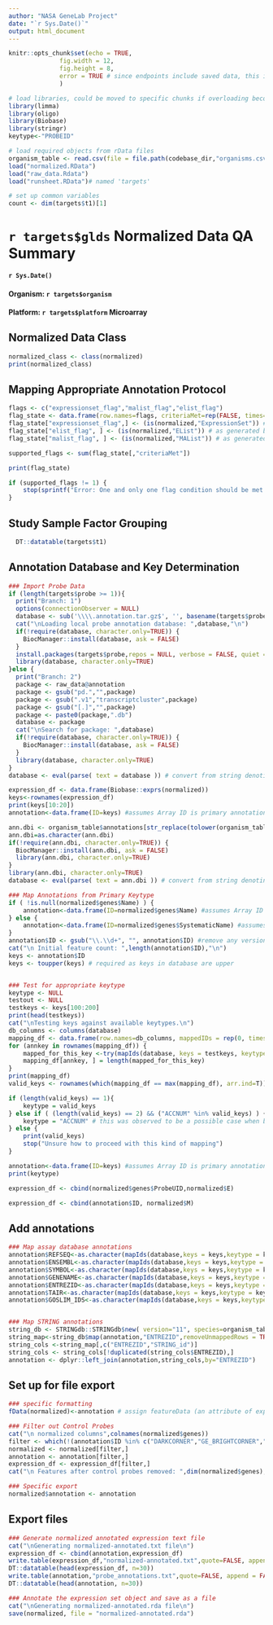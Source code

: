 ```yaml
---
author: "NASA GeneLab Project"
date: "`r Sys.Date()`"
output: html_document
---
```


```r
knitr::opts_chunk$set(echo = TRUE,
		      fig.width = 12, 
		      fig.height = 8,
		      error = TRUE # since endpoints include saved data, this is safe as requisite data not being saved will block workflow progression.  This allows a debugger to see the erroring Rmarkdown report.
		      )

# load libraries, could be moved to specific chunks if overloading becomes an issue, but easy to remove load related print outs in this chunk
library(limma)
library(oligo)
library(Biobase)
library(stringr)
keytype<-"PROBEID"

# load required objects from rData files
organism_table <- read.csv(file = file.path(codebase_dir,"organisms.csv"), header = TRUE, stringsAsFactors = FALSE)
load("normalized.RData")
load("raw_data.Rdata")
load("runsheet.RData")# named 'targets'

# set up common variables
count <- dim(targets$t1)[1]
```

# `r targets$glds` Normalized Data QA Summary
#### `r Sys.Date()`
#### Organism: `r targets$organism`
#### Platform: `r targets$platform` Microarray


## Normalized Data Class
```r
normalized_class <- class(normalized)
print(normalized_class)
```

## Mapping Appropriate Annotation Protocol
``` r
flags <- c("expressionset_flag","malist_flag","elist_flag")
flag_state <- data.frame(row.names=flags, criteriaMet=rep(FALSE, times=length(flags)))
flag_state["expressionset_flag",] <- (is(normalized,"ExpressionSet")) # as generated by oligo readcel
flag_state["elist_flag", ] <- (is(normalized,"EList")) # as generated by one channel read.maimages
flag_state["malist_flag", ] <- (is(normalized,"MAList")) # as generated by two channel read.maimages

supported_flags <- sum(flag_state[,"criteriaMet"])

print(flag_state)
```

``` r
if (supported_flags != 1) { 
    stop(sprintf("Error: One and only one flag condition should be met. Flag conditions met: %d,  see flag conditions in this markdown file", supported_flags))
}
```

## Study Sample Factor Grouping
```r
  DT::datatable(targets$t1)
```

## Annotation Database and Key Determination
```r
### Import Probe Data
if (length(targets$probe >= 1)){
  print("Branch: 1")
  options(connectionObserver = NULL)
  database <- sub('\\\\.annotation.tar.gz$', '', basename(targets$probe)) 
  cat("\nLoading local probe annotation database: ",database,"\n")
  if(!require(database, character.only=TRUE)) {
    BiocManager::install(database, ask = FALSE)
  }
  install.packages(targets$probe,repos = NULL, verbose = FALSE, quiet = TRUE)
  library(database, character.only=TRUE)
}else {
  print("Branch: 2")
  package <- raw_data@annotation
  package <- gsub("pd.","",package)
  package <- gsub(".v1","transcriptcluster",package)
  package <- gsub("[.]","",package)
  package <- paste0(package,".db")
  database <- package
  cat("\nSearch for package: ",database)
  if(!require(database, character.only=TRUE)) {
    BiocManager::install(database, ask = FALSE)
  }
  library(database, character.only=TRUE)
}
database <- eval(parse( text = database )) # convert from string denoting the database by character to the actual object

expression_df <- data.frame(Biobase::exprs(normalized))
keys<-rownames(expression_df)
print(keys[10:20])
annotation<-data.frame(ID=keys) #assumes Array ID is primary annotation
```


```r
ann.dbi <- organism_table$annotations[str_replace(tolower(organism_table$species), " ", "_") == targets$organism] # Organism specific gene annotation database
ann.dbi=as.character(ann.dbi)
if(!require(ann.dbi, character.only=TRUE)) {
  BiocManager::install(ann.dbi, ask = FALSE)
  library(ann.dbi, character.only=TRUE)
}
library(ann.dbi, character.only=TRUE)
database <- eval(parse( text = ann.dbi )) # convert from string denoting the database by character to the actual object

### Map Annotations from Primary Keytype
if ( !is.null(normalized$genes$Name) ) {
	annotation<-data.frame(ID=normalized$genes$Name) #assumes Array ID is primary annotation, using column name for malist
} else {
	annotation<-data.frame(ID=normalized$genes$SystematicName) #assumes Array ID is primary annotation, using column name for elist
}
annotation$ID <- gsub("\\.\\d+", "", annotation$ID) #remove any version suffixes from IDs, this causes issues when attempting to use these IDs for annotation mapping
cat("\n Initial feature count: ",length(annotation$ID),"\n")
keys <- annotation$ID
keys <- toupper(keys) # required as keys in database are upper


### Test for appropriate keytype
keytype <- NULL
testout <- NULL
testkeys <- keys[100:200]
print(head(testkeys))
cat("\nTesting keys against available keytypes.\n")
db_columns <- columns(database)
mapping_df <- data.frame(row.names=db_columns, mappedIDs = rep(0, times=length(db_columns)))
for (annkey in rownames(mapping_df)) {
	mapped_for_this_key <-try(mapIds(database, keys = testkeys, keytype = annkey, column = "ENTREZID",multiVals = "first")) # try is used here since mapping to nothing results in an error
	mapping_df[annkey, ] = length(mapped_for_this_key)
}
print(mapping_df)
valid_keys <- rownames(which(mapping_df == max(mapping_df), arr.ind=T))

if (length(valid_keys) == 1){
	keytype = valid_keys
} else if ( (length(valid_keys) == 2) && ("ACCNUM" %in% valid_keys) ) {
	keytype = "ACCNUM" # this was observed to be a possible case when both ACCNUM (from genbank) and REFSEQ (forked from genbank) exist in the database
} else {
	print(valid_keys)
	stop("Unsure how to proceed with this kind of mapping")
}

annotation<-data.frame(ID=keys) #assumes Array ID is primary annotation
print(keytype)
```

```r
expression_df <- cbind(normalized$genes$ProbeUID,normalized$E)
```

```r
expression_df <- cbind(annotation$ID, normalized$M)
```

## Add annotations
```r
### Map assay database annotations
annotation$REFSEQ<-as.character(mapIds(database,keys = keys,keytype = keytype, column = "REFSEQ",multiVals = "first"))
annotation$ENSEMBL<-as.character(mapIds(database,keys = keys,keytype = keytype, column = "ENSEMBL",multiVals = "first"))
annotation$SYMBOL<-as.character(mapIds(database,keys = keys,keytype = keytype, column = "SYMBOL",multiVals = "first"))
annotation$GENENAME<-as.character(mapIds(database,keys = keys,keytype = keytype, column = "GENENAME",multiVals = "first"))
annotation$ENTREZID<-as.character(mapIds(database,keys = keys,keytype = keytype, column = "ENTREZID",multiVals = "first"))
annotation$TAIR<-as.character(mapIds(database,keys = keys,keytype = keytype, column = "TAIR",multiVals = "first"))
annotation$GOSLIM_IDS<-as.character(mapIds(database,keys = keys,keytype = keytype, column = "GO",multiVals = "first"))


### Map STRING annotations
string_db <- STRINGdb::STRINGdb$new( version="11", species=organism_table$taxon[str_replace(tolower(organism_table$species), " ", "_") == targets$organism] ,score_threshold=0)
string_map<-string_db$map(annotation,"ENTREZID",removeUnmappedRows = TRUE, takeFirst = TRUE)
string_cols <-string_map[,c("ENTREZID","STRING_id")]
string_cols <- string_cols[!duplicated(string_cols$ENTREZID),]
annotation <- dplyr::left_join(annotation,string_cols,by="ENTREZID")
```


## Set up for file export
```r
### specific formatting
fData(normalized)<-annotation # assign featureData (an attribute of expressionSet objects
```

```r
### Filter out Control Probes
cat("\n normalized columns",colnames(normalized$genes))
filter <- which(!(annotation$ID %in% c("DARKCORNER","GE_BRIGHTCORNER","NEGATIVECONTROL")))
normalized <- normalized[filter,]
annotation <- annotation[filter,]
expression_df <- expression_df[filter,]
cat("\n Features after control probes removed: ",dim(normalized$genes),"\n")

### Specific export
normalized$annotation <- annotation
```

## Export files
```r
### Generate normalized annotated expression text file
cat("\nGenerating normalized-annotated.txt file\n")
expression_df <- cbind(annotation,expression_df)
write.table(expression_df,"normalized-annotated.txt",quote=FALSE, append = FALSE, row.names = FALSE, sep = "\t")
DT::datatable(head(expression_df, n=30))
write.table(annotation,"probe_annotations.txt",quote=FALSE, append = FALSE, row.names = FALSE, sep = "\t")
DT::datatable(head(annotation, n=30))

### Annotate the expression set object and save as a file
cat("\nGenerating normalized-annotated.rda file\n")
save(normalized, file = "normalized-annotated.rda")
```
